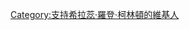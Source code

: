 {{Userbox
| border-c = 
| border-s = 1
| id-c     = white
| id-s     = 15
| id-fc    = #002868
| info-c   = lightblue
| info-s   = 10
| info-fc  = black
| id       = [[File:Hillary Clinton official Secretary of State portrait crop.jpg|80px]]
| info     = 此用戶支持'''[[希拉蕊·羅登·柯林頓|希拉蕊]]'''。<br>'''Onward Together'''
}}
<includeonly>[[Category:支持希拉蕊·羅登·柯林頓的維基人]]</includeonly>